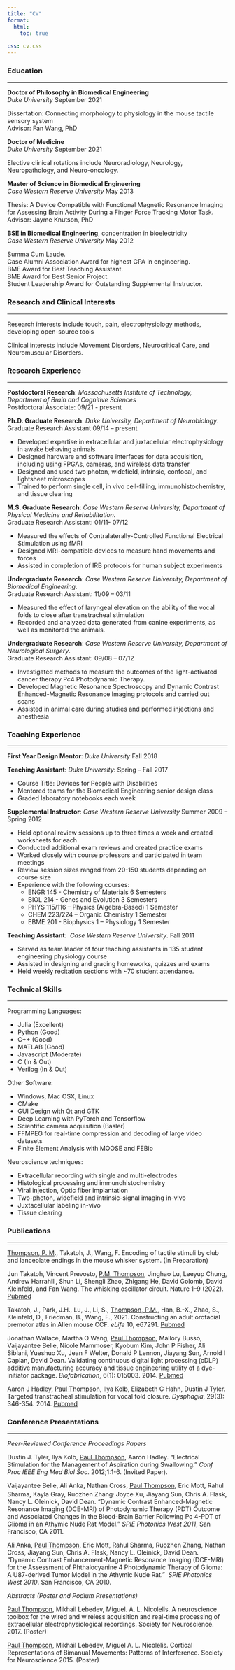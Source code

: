 ```yaml
---
title: "CV"
format:
  html:
    toc: true
    
css: cv.css
---
```


### **Education**

<hr class="solid">

**Doctor of Philosophy in Biomedical Engineering** <br> *Duke University* [September 2021]{.cvdate}

Dissertation: Connecting morphology to physiology in the mouse tactile sensory system <br> Advisor: Fan Wang, PhD

**Doctor of Medicine** <br> *Duke University* [September 2021]{.cvdate}

Elective clinical rotations include Neuroradiology, Neurology, Neuropathology, and Neuro-oncology.

**Master of Science in Biomedical Engineering**<br> *Case Western Reserve University* [May 2013]{.cvdate}

Thesis: A Device Compatible with Functional Magnetic Resonance Imaging for Assessing Brain Activity During a Finger Force Tracking Motor Task. <br> Advisor: Jayme Knutson, PhD

**BSE in Biomedical Engineering**, concentration in bioelectricity <br> *Case Western Reserve University* [May 2012]{.cvdate}

Summa Cum Laude. <br> Case Alumni Association Award for highest GPA in engineering.<br> BME Award for Best Teaching Assistant.<br> BME Award for Best Senior Project.<br> Student Leadership Award for Outstanding Supplemental Instructor.

### **Research and Clinical Interests**

<hr class="solid">

Research interests include touch, pain, electrophysiology methods, developing open-source tools

Clinical interests include Movement Disorders, Neurocritical Care, and Neuromuscular Disorders.

### **Research Experience**

<hr class="solid">

**Postdoctoral Research**: *Massachusetts Institute of Technology, Department of Brain and Cognitive Sciences* <br> Postdoctoral Associate: [09/21 - present]{.cvdate} <br>

**Ph.D. Graduate Research**: *Duke University, Department of Neurobiology*. <br> Graduate Research Assistant [09/14 -- present]{.cvdate} <br>

-   Developed expertise in extracellular and juxtacellular electrophysiology in awake behaving animals
-   Designed hardware and software interfaces for data acquisition, including using FPGAs, cameras, and wireless data transfer
-   Designed and used two photon, widefield, intrinsic, confocal, and lightsheet microscopes
-   Trained to perform single cell, in vivo cell-filling, immunohistochemistry, and tissue clearing

**M.S. Graduate Research**: *Case Western Reserve University, Department of Physical Medicine and Rehabilitation.* <br> Graduate Research Assistant: [01/11- 07/12]{.cvdate}

-   Measured the effects of Contralaterally-Controlled Functional Electrical Stimulation using fMRI
-   Designed MRI-compatible devices to measure hand movements and forces
-   Assisted in completion of IRB protocols for human subject experiments

**Undergraduate Research**: *Case Western Reserve University, Department of Biomedical Engineering*.<br> Graduate Research Assistant: [11/09 -- 03/11]{.cvdate}

-   Measured the effect of laryngeal elevation on the ability of the vocal folds to close after transtracheal stimulation 
-   Recorded and analyzed data generated from canine experiments, as well as monitored the animals.

**Undergraduate Research**: *Case Western Reserve University, Department of Neurological Surgery*.<br> Graduate Research Assistant: [09/08 -- 07/12]{.cvdate}

-   Investigated methods to measure the outcomes of the light-activated cancer therapy Pc4 Photodynamic Therapy.
-   Developed Magnetic Resonance Spectroscopy and Dynamic Contrast Enhanced-Magnetic Resonance Imaging protocols and carried out scans
-   Assisted in animal care during studies and performed injections and anesthesia

### **Teaching Experience**

<hr class="solid">

**First Year Design Mentor**: *Duke University* [Fall 2018]{.cvdate}

**Teaching Assistant**: *Duke University*: [Spring -- Fall 2017]{.cvdate}

-   Course Title: Devices for People with Disabilities
-   Mentored teams for the Biomedical Engineering senior design class
-   Graded laboratory notebooks each week

**Supplemental Instructor**: *Case Western Reserve University* [Summer 2009 -- Spring 2012]{.cvdate}

-   Held optional review sessions up to three times a week and created worksheets for each
-   Conducted additional exam reviews and created practice exams
-   Worked closely with course professors and participated in team meetings
-   Review session sizes ranged from 20-150 students depending on course size 
-   Experience with the following courses:
    -   ENGR 145 - Chemistry of Materials [6 Semesters]{.teachingdate}
    -   BIOL 214 - Genes and Evolution [3 Semesters]{.teachingdate}
    -   PHYS 115/116 -- Physics (Algebra-Based) [1 Semester]{.teachingdate}
    -   CHEM 223/224 -- Organic Chemistry [1 Semester]{.teachingdate}
    -   EBME 201 - Biophysics 1 -- Physiology [1 Semester]{.teachingdate}

**Teaching Assistant**:  *Case Western Reserve University*. [Fall 2011]{.cvdate}

-   Served as team leader of four teaching assistants in 135 student engineering physiology course
-   Assisted in designing and grading homeworks, quizzes and exams
-   Held weekly recitation sections with \~70 student attendance.

### **Technical Skills**

<hr class="solid">

Programming Languages:

-   Julia (Excellent)
-   Python (Good)
-   C++ (Good)
-   MATLAB (Good)
-   Javascript (Moderate)
-   C (In & Out)
-   Verilog (In & Out)

Other Software:

-   Windows, Mac OSX, Linux
-   CMake
-   GUI Design with Qt and GTK
-   Deep Learning with PyTorch and Tensorflow
-   Scientific camera acquisition (Basler)
-   FFMPEG for real-time compression and decoding of large video datasets
-   Finite Element Analysis with MOOSE and FEBio

Neuroscience techniques:

-   Extracellular recording with single and multi-electrodes
-   Histological processing and immunohistochemistry
-   Viral injection, Optic fiber implantation
-   Two-photon, widefield and intrinsic-signal imaging in-vivo
-   Juxtacellular labeling in-vivo
-   Tissue clearing

### **Publications**

<hr class="solid">

[Thompson, P. M]{.underline}., Takatoh, J., Wang, F. Encoding of tactile stimuli by club and lanceolate endings in the mouse whisker system. (In Preparation)

Jun Takatoh, Vincent Prevosto, [P.M. Thompson]{.underline}, Jinghao Lu, Leeyup Chung, Andrew Harrahill, Shun Li, Shengli Zhao, Zhigang He, David Golomb, David Kleinfeld, and Fan Wang. The whisking oscillator circuit. Nature 1--9 (2022). [Pubmed](https://pubmed.ncbi.nlm.nih.gov/36045290/)

Takatoh, J., Park, J.H., Lu, J., Li, S., [Thompson, P.M.]{.underline}, Han, B.-X., Zhao, S., Kleinfeld, D., Friedman, B., Wang, F., 2021. Constructing an adult orofacial premotor atlas in Allen mouse CCF. *eLife* 10, e67291. [Pubmed](https://pubmed.ncbi.nlm.nih.gov/33904410/)

Jonathan Wallace, Martha O Wang, [Paul Thompson]{.underline}, Mallory Busso, Vaijayantee Belle, Nicole Mammoser, Kyobum Kim, John P Fisher, Ali Siblani, Yueshuo Xu, Jean F Welter, Donald P Lennon, Jiayang Sun, Arnold I Caplan, David Dean. Validating continuous digital light processing (cDLP) additive manufacturing accuracy and tissue engineering utility of a dye-initiator package. *Biofabrication*, 6(1): 015003. 2014. [Pubmed](https://pubmed.ncbi.nlm.nih.gov/24429508/)

Aaron J Hadley, [Paul Thompson]{.underline}, Ilya Kolb, Elizabeth C Hahn, Dustin J Tyler. Targeted transtracheal stimulation for vocal fold closure. *Dysphagia*, 29(3): 346-354. 2014. [Pubmed](https://pubmed.ncbi.nlm.nih.gov/24562508/)

### **Conference Presentations**

<hr class="solid">

*Peer-Reviewed Conference Proceedings Papers*

Dustin J. Tyler, Ilya Kolb, [Paul Thompson]{.underline}, Aaron Hadley. "Electrical Stimulation for the Management of Aspiration during Swallowing." *Conf Proc IEEE Eng Med Biol Soc*. 2012;1:1-6. (Invited Paper).

Vaijayantee Belle, Ali Anka, Nathan Cross, [Paul Thompson]{.underline}, Eric Mott, Rahul Sharma, Kayla Gray, Ruozhen Zhang^,^ Joyce Xu, Jiayang Sun, Chris A. Flask, Nancy L. Oleinick, David Dean. "Dynamic Contrast Enhanced-Magnetic Resonance Imaging (DCE-MRI) of Photodynamic Therapy (PDT) Outcome and Associated Changes in the Blood-Brain Barrier Following Pc 4-PDT of Glioma in an Athymic Nude Rat Model." *SPIE Photonics West 2011*, San Francisco, CA 2011.

Ali Anka, [Paul Thompson]{.underline}, Eric Mott, Rahul Sharma, Ruozhen Zhang, Nathan Cross, Jiayang Sun, Chris A. Flask, Nancy L. Oleinick, David Dean.  "Dynamic Contrast Enhancement-Magnetic Resonance Imaging (DCE-MRI) for the Assessment of Phthalocyanine 4 Photodynamic Therapy of Glioma: A U87-derived Tumor Model in the Athymic Nude Rat."  *SPIE Photonics West 2010*. San Francisco, CA 2010. 

*Abstracts (Poster and Podium Presentations)*

[Paul Thompson]{.underline}, Mikhail Lebedev, Miguel. A. L. Nicolelis. A neuroscience toolbox for the wired and wireless acquisition and real-time processing of extracellular electrophysiological recordings. Society for Neuroscience. 2017. (Poster)

[Paul Thompson]{.underline}, Mikhail Lebedev, Miguel A. L. Nicolelis. Cortical Representations of Bimanual Movements: Patterns of Interference. Society for Neuroscience 2015. (Poster)
